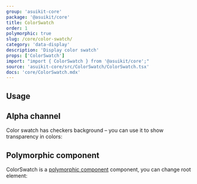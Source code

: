 ```yaml
---
group: 'asuikit-core'
package: '@asuikit/core'
title: ColorSwatch
order: 1
polymorphic: true
slug: /core/color-swatch/
category: 'data-display'
description: 'Display color swatch'
props: ['ColorSwatch']
import: "import { ColorSwatch } from '@asuikit/core';"
source: 'asuikit-core/src/ColorSwatch/ColorSwatch.tsx'
docs: 'core/ColorSwatch.mdx'
---
```



## Usage

<Demo data={ColorSwatchDemos.usage} />

## Alpha channel

Color swatch has checkers background – you can use it to show transparency in colors:

<Demo data={ColorSwatchDemos.transparent} />

## Polymorphic component

ColorSwatch is a [polymorphic component](/guides/polymorphic/) component, you can change root element:

<Demo data={ColorSwatchDemos.component} />

